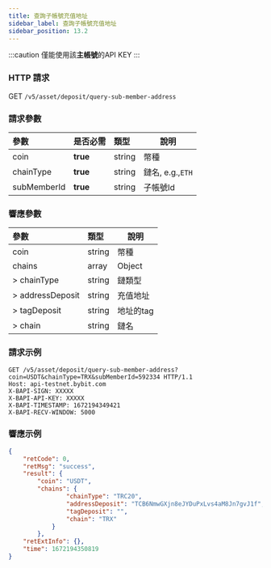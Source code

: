 ```yaml
---
title: 查詢子帳號充值地址
sidebar_label: 查詢子帳號充值地址
sidebar_position: 13.2
---
```


:::caution
僅能使用該**主帳號**的API KEY
:::

### HTTP 請求
GET `/v5/asset/deposit/query-sub-member-address`

### 請求參數
| 參數 | 是否必需 | 類型 | 說明|
|:----- |:-------|:-----|------ |
|coin |**true** |string |幣種 |
|chainType |**true** |string |鏈名, e.g.,`ETH`|
|subMemberId |**true** |string |子帳號Id |

### 響應參數
| 參數 | 類型 | 說明|
|:----- |:-----|----- |
|coin |string |幣種 |
|chains |array |Object |
|> chainType |string |鏈類型 |
|> addressDeposit |string |充值地址 |
|> tagDeposit |string |地址的tag |
|> chain |string |鏈名 |

### 請求示例

```http
GET /v5/asset/deposit/query-sub-member-address?coin=USDT&chainType=TRX&subMemberId=592334 HTTP/1.1
Host: api-testnet.bybit.com
X-BAPI-SIGN: XXXXX
X-BAPI-API-KEY: XXXXX
X-BAPI-TIMESTAMP: 1672194349421
X-BAPI-RECV-WINDOW: 5000
```

### 響應示例

```json
{
    "retCode": 0,
    "retMsg": "success",
    "result": {
        "coin": "USDT",
        "chains": {
                "chainType": "TRC20",
                "addressDeposit": "TCB6NmwGXjn8eJYDuPxLvs4aM8Jn7gvJ1f",
                "tagDeposit": "",
                "chain": "TRX"
            }
        },
    "retExtInfo": {},
    "time": 1672194350819
}
```